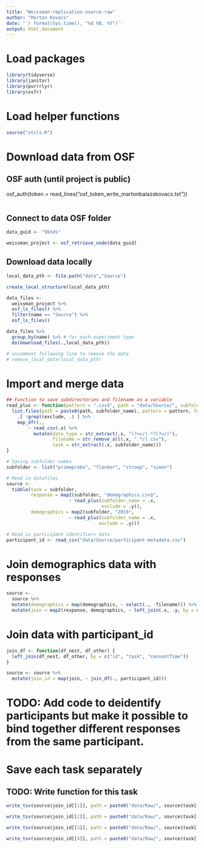 ```yaml
---
title: "Weissman-replication-source-raw"
author: "Marton Kovacs"
date: '`r format(Sys.time(), "%d %B, %Y")`'
output: html_document
---
```


# Load packages

```r
library(tidyverse)
library(janitor)
library(purrrlyr)
library(osfr)
```

# Load helper functions

```r
source("utils.R")
```

# Download data from OSF
## OSF auth (until project is public)
osf_auth(token = read_lines("osf_token_write_martonbalazskovacs.txt"))
```r
```

## Connect to data OSF folder
```r
data_guid <- "9knds"

weissman_project <- osf_retrieve_node(data_guid)
```

## Download data locally

```r
local_data_pth <- file.path("data","Source")

create_local_structure(local_data_pth)

data_files <- 
  weissman_project %>% 
  osf_ls_files() %>% 
  filter(name == "Source") %>% 
  osf_ls_files() 

data_files %>% 
  group_by(name) %>% # for each experiment type
  do(download_files(.,local_data_pth))

# uncomment following line to remove the data   
# remove_local_data(local_data_pth)
```

# Import and merge data

```r
## Function to save subdirectories and filename as a variable
read_plus <- function(pattern = ".csv$", path = "data/Source/", subfolder_name = subfolder_name, exclude = exclude) {
  list.files(path = paste0(path, subfolder_name), pattern = pattern, full.names = T, recursive = T) %>% 
    .[ !grepl(exclude, .) ] %>% 
    map_dfr(.,
        ~ read_csv(.x) %>% 
          mutate(data_type = str_extract(.x, "(?<=/).*?(?=/)"),
                 filename = str_remove_all(.x, ".*/|.csv"),
                 task = str_extract(.x, subfolder_name)))
}

# Saving subfolder names
subfolder <- list("primeprobe", "flanker", "stroop", "simon")

# Read in datafiles
source <-
  tibble(task = subfolder,
         response = map2(subfolder, "demographics.csv$",
                       ~ read_plus(subfolder_name = .x,
                                   exclude = .y)),
         demographics = map2(subfolder, "2019",
                       ~ read_plus(subfolder_name = .x,
                                  exclude = .y)))

# Read in participant identifiers data
participant_id <- read_csv("data/Source/participant-metadata.csv")
```

# Join demographics data with responses

```r
source <- 
  source %>%
  mutate(demographics = map(demographics, ~ select(., -filename))) %>% 
  mutate(join = map2(response, demographics, ~ left_join(.x, .y, by = c("id", "task", "data_type"))))
```

# Join data with participant_id

```r
join_df <- function(df_nest, df_other) {
  left_join(df_nest, df_other, by = c("id", "task", "consentTime"))
}

source <- source %>%
  mutate(join_id = map(join, ~ join_df(., participant_id)))
```

# TODO: Add code to deidentify participants but make it possible to bind together different responses from the same participant.

# Save each task separately
## TODO: Write function for this task
```r
write_tsv(source$join_id[[1]], path = paste0("data/Raw/", source$task[[1]], "_data.tsv"))

write_tsv(source$join_id[[2]], path = paste0("data/Raw/", source$task[[2]], "_data.tsv"))

write_tsv(source$join_id[[3]], path = paste0("data/Raw/", source$task[[3]], "_data.tsv"))

write_tsv(source$join_id[[4]], path = paste0("data/Raw/", source$task[[4]], "_data.tsv"))
```